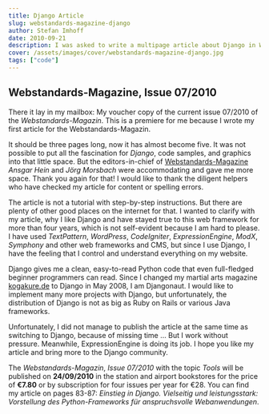 ```yaml
---
title: Django Article
slug: webstandards-magazine-django
author: Stefan Imhoff
date: 2010-09-21
description: I was asked to write a multipage article about Django in Webstandards-Magazin. I wrote about what I appreciate about Django and why I use it.
cover: /assets/images/cover/webstandards-magazine-django.jpg
tags: ["code"]
---
```


## Webstandards-Magazine, Issue 07/2010

There it lay in my mailbox: My voucher copy of the current issue 07/2010 of the _Webstandards-Magazin_. This is a premiere for me because I wrote my first article for the Webstandards-Magazin.

It should be three pages long, now it has almost become five. It was not possible to put all the fascination for _Django_, code samples, and graphics into that little space. But the editors-in-chief of [Webstandards-Magazine](https://www.screengui.de/) _Ansgar Hein_ and _Jörg Morsbach_ were accommodating and gave me more space. Thank you again for that! I would like to thank the diligent helpers who have checked my article for content or spelling errors.

The article is not a tutorial with step-by-step instructions. But there are plenty of other good places on the internet for that. I wanted to clarify with my article, why I like Django and have stayed true to this web framework for more than four years, which is not self-evident because I am hard to please. I have used _TextPattern_, _WordPress_, _CodeIgniter_, _ExpressionEngine_, _ModX_, _Symphony_ and other web frameworks and CMS, but since I use Django, I have the feeling that I control and understand everything on my website.

Django gives me a clean, easy-to-read Python code that even full-fledged beginner programmers can read. Since I changed my martial arts magazine [kogakure.de](https://www.kogakure.de/) to Django in May 2008, I am Djangonaut. I would like to implement many more projects with Django, but unfortunately, the distribution of Django is not as big as Ruby on Rails or various Java frameworks.

Unfortunately, I did not manage to publish the article at the same time as switching to Django, because of missing time … But I work without pressure. Meanwhile, ExpressionEngine is doing its job. I hope you like my article and bring more to the Django community.

The _Webstandards-Magazin_, _Issue 07/2010_ with the topic _Tools_ will be published on **24/09/2010** in the station and airport bookstores for the price of **€7.80** or by subscription for four issues per year for €28. You can find my article on pages 83-87: <cite lang="de">Einstieg in Django. Vielseitig und leistungsstark: Vorstellung des Python-Frameworks für anspruchsvolle Webanwendungen</cite>.
